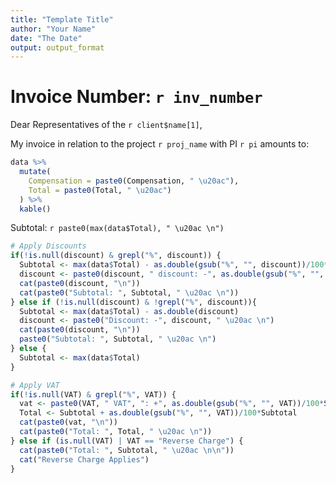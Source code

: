 ```yaml
---
title: "Template Title"
author: "Your Name"
date: "The Date"
output: output_format
---
```


# Invoice Number: `r inv_number` {-}

Dear Representatives of the `r client$name[1]`, <br>

My invoice in relation to the project `r proj_name` with PI `r pi` amounts to:

```r
data %>%
  mutate(
    Compensation = paste0(Compensation, " \u20ac"),
    Total = paste0(Total, " \u20ac")
  ) %>%
  kable()
```

Subtotal: `r paste0(max(data$Total), " \u20ac \n")`
```r
# Apply Discounts
if(!is.null(discount) & grepl("%", discount)) {
  Subtotal <- max(data$Total) - as.double(gsub("%", "", discount))/100*max(data$Total)
  discount <- paste0(discount, " discount: -", as.double(gsub("%", "", discount))/100*max(data$Total), " \u20ac \n")
  cat(paste0(discount, "\n"))
  cat(paste0("Subtotal: ", Subtotal, " \u20ac \n"))
} else if (!is.null(discount) & !grepl("%", discount)){
  Subtotal <- max(data$Total) - as.double(discount)
  discount <- paste0("Discount: -", discount, " \u20ac \n")
  cat(paste0(discount, "\n"))
  paste0("Subtotal: ", Subtotal, " \u20ac \n")
} else {
  Subtotal <- max(data$Total)
}
```

```r
# Apply VAT
if(!is.null(VAT) & grepl("%", VAT)) {
  vat <- paste0(VAT, " VAT", ": +", as.double(gsub("%", "", VAT))/100*Subtotal, " \u20ac \n")
  Total <- Subtotal + as.double(gsub("%", "", VAT))/100*Subtotal
  cat(paste0(vat, "\n"))
  cat(paste0("Total: ", Total, " \u20ac \n"))
} else if (is.null(VAT) | VAT == "Reverse Charge") {
  cat(paste0("Total: ", Subtotal, " \u20ac \n\n"))
  cat("Reverse Charge Applies")
}
```


